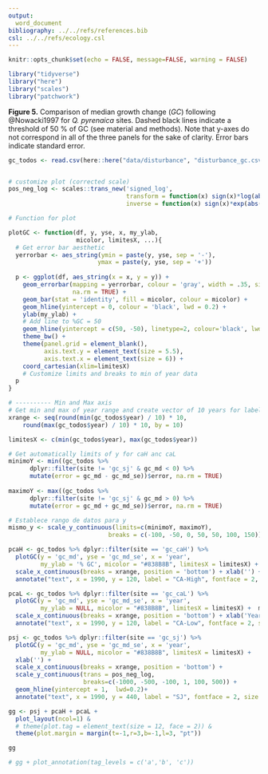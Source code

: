 ```yaml
---
output:
  word_document
bibliography: ../../refs/references.bib
csl: ../../refs/ecology.csl
---
```


```r
knitr::opts_chunk$set(echo = FALSE, message=FALSE, warning = FALSE)
```


```r
library("tidyverse")
library("here")
library("scales")
library("patchwork")
```

**Figure 5.** Comparison of median growth change ($GC$) following @Nowacki1997 for *Q. pyrenaica* sites. Dashed black lines indicate a threshold of 50 % of GC (see material and methods). Note that y-axes do not correspond in all of the three panels for the sake of clarity. Error bars indicate standard error. 

```r
gc_todos <- read.csv(here::here("data/disturbance", "disturbance_gc.csv"), header = TRUE, sep = ',')


# customize plot (corrected scale)
pos_neg_log <- scales::trans_new('signed_log', 
                                 transform = function(x) sign(x)*log(abs(x)),
                                 inverse = function(x) sign(x)*exp(abs(x)))
```

```r
# Function for plot 

plotGC <- function(df, y, yse, x, my_ylab, 
                   micolor, limitesX, ...){ 
  # Get error bar aesthetic
  yerrorbar <- aes_string(ymin = paste(y, yse, sep = '-'),
                         ymax = paste(y, yse, sep = '+'))
  
  p <- ggplot(df, aes_string(x = x, y = y)) +
    geom_errorbar(mapping = yerrorbar, colour = 'gray', width = .35, size = .2, 
                  na.rm = TRUE) + 
    geom_bar(stat = 'identity', fill = micolor, colour = micolor) +
    geom_hline(yintercept = 0, colour = 'black', lwd = 0.2) + 
    ylab(my_ylab) +
    # Add line to %GC = 50 
    geom_hline(yintercept = c(50, -50), linetype=2, colour='black', lwd=0.2) +
    theme_bw() +
    theme(panel.grid = element_blank(),
          axis.text.y = element_text(size = 5.5),
          axis.text.x = element_text(size = 6)) +
    coord_cartesian(xlim=limitesX)
    # Customize limits and breaks to min of year data 
  p
}

```

```r
# ---------- Min and Max axis        
# Get min and max of year range and create vector of 10 years for labelling
xrange <- seq(round(min(gc_todos$year) / 10) * 10, 
    round(max(gc_todos$year) / 10) * 10, by = 10)

limitesX <- c(min(gc_todos$year), max(gc_todos$year))

# Get automatically limits of y for caH anc caL
minimoY <- min((gc_todos %>% 
      dplyr::filter(site != 'gc_sj' & gc_md < 0) %>% 
      mutate(error = gc_md - gc_md_se))$error, na.rm = TRUE) 
   
maximoY <- max((gc_todos %>% 
      dplyr::filter(site != 'gc_sj' & gc_md > 0) %>% 
      mutate(error = gc_md + gc_md_se))$error, na.rm = TRUE) 

# Establece rango de datos para y 
mismo_y <- scale_y_continuous(limits=c(minimoY, maximoY), 
                            breaks = c(-100, -50, 0, 50, 50, 100, 150))
```

```r
pcaH <- gc_todos %>% dplyr::filter(site == 'gc_caH') %>% 
  plotGC(y = 'gc_md', yse = 'gc_md_se', x = 'year', 
         my_ylab = '% GC', micolor = "#838B8B", limitesX = limitesX) + mismo_y +
  scale_x_continuous(breaks = xrange, position = 'bottom') + xlab('') + 
  annotate("text", x = 1990, y = 120, label = "CA-High", fontface = 2, size = 3)
```

```r
pcaL <- gc_todos %>% dplyr::filter(site == 'gc_caL') %>% 
  plotGC(y = 'gc_md', yse = 'gc_md_se', x = 'year',
         my_ylab = NULL, micolor = "#838B8B", limitesX = limitesX) +  mismo_y +
  scale_x_continuous(breaks = xrange, position = 'bottom') + xlab('Year') + 
  annotate("text", x = 1990, y = 120, label = "CA-Low", fontface = 2, size = 3) 
```

```r
psj <- gc_todos %>% dplyr::filter(site == 'gc_sj') %>% 
  plotGC(y = 'gc_md', yse = 'gc_md_se', x = 'year', 
         my_ylab = NULL, micolor = "#838B8B", limitesX = limitesX) + 
  xlab('') + 
  scale_x_continuous(breaks = xrange, position = 'bottom') + 
  scale_y_continuous(trans = pos_neg_log, 
                     breaks=c(-1000, -500, -100, 1, 100, 500)) + 
  geom_hline(yintercept = 1,  lwd=0.2)+
  annotate("text", x = 1990, y = 440, label = "SJ", fontface = 2, size = 3)

```

```r
gg <- psj + pcaH + pcaL + 
  plot_layout(ncol=1) & 
  # theme(plot.tag = element_text(size = 12, face = 2)) & 
  theme(plot.margin = margin(t=-1,r=3,b=-1,l=3, "pt"))
```

```r
gg

# gg + plot_annotation(tag_levels = c('a','b', 'c'))  
```








